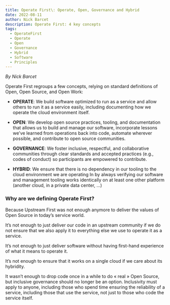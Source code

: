 ```yaml
---
title: Operate First\: Operate, Open, Governance and Hybrid
date: 2022-08-11
author: Nick Barcet
description: Operate First: 4 key concepts
tags:
  - OperateFirst
  - Operate
  - Open
  - Governance
  - Hybrid
  - Software
  - Principles
---
```


_By Nick Barcet_

Operate First regroups a few concepts, relying on standard definitions of Open, Open Source, and Open Work:

- **OPERATE**: We build software optimized to run as a service and allow others to run it as a service easily, including documenting how we operate the cloud environment itself.  

- **OPEN**: We develop open source practices, tooling, and documentation that allows us to build and manage our software, incorporate lessons we’ve learned from operations back into code, automate wherever possible, and contribute to open source communities.

- **GOVERNANCE**: We foster inclusive, respectful, and collaborative communities through clear standards and accepted practices (e.g., codes of conduct) so participants are empowered to contribute.

- **HYBRID**: We ensure that there is no dependency in our tooling to the cloud environment we are operating In by always verifying our software and management tooling works identically on at least one other platform (another cloud, in a private data center, …)


### Why are we defining Operate First? 

Because Upstream First was not enough anymore to deliver the values of Open Source in today’s service world. 

It’s not enough to just deliver our code in an upstream community if we do not ensure that we also apply it to everything else we use to operate it as a service. 

It’s not enough to just deliver software without having first-hand experience of what it means to operate it. 

It’s not enough to ensure that it works on a single cloud if we care about its hybridity.

It wasn’t enough to drop code once in a while to do « real » Open Source, but inclusive governance should no longer be an option. Inclusivity must apply to anyone, including those who spend time ensuring the reliability of a service, including those that use the service, not just to those who code the service itself.

